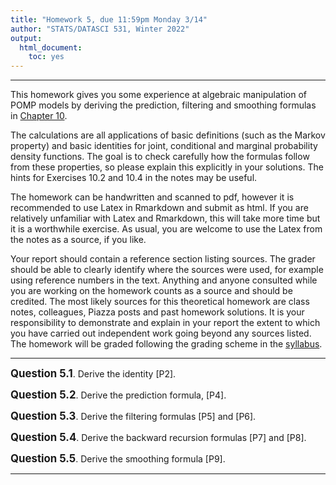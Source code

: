 ```yaml
---
title: "Homework 5, due 11:59pm Monday 3/14"
author: "STATS/DATASCI 531, Winter 2022"
output:
  html_document:
    toc: yes
---
```


\newcommand\prob{\mathbb{P}}
\newcommand\E{\mathbb{E}}
\newcommand\var{\mathrm{Var}}
\newcommand\cov{\mathrm{Cov}}

-----------

This homework gives you some experience at algebraic manipulation of POMP models by deriving the prediction, filtering and smoothing formulas in [Chapter 10](../10/index.html).

The calculations are all applications of basic definitions (such as the Markov property) and basic identities for joint, conditional and marginal probability density functions. 
The goal is to check carefully how the formulas follow from these properties, so please explain this explicitly in your solutions.
The hints for Exercises 10.2 and 10.4 in the notes may be useful.

The homework can be handwritten and scanned to pdf, however it is recommended to use Latex in Rmarkdown and submit as html. If you are relatively unfamiliar with Latex and Rmarkdown, this will take more time but it is a worthwhile exercise. As usual, you are welcome to use the Latex from the notes as a source, if you like.

Your report should contain a reference section listing sources. The grader should be able to clearly identify where the sources were used, for example using reference numbers in the text. Anything and anyone consulted while you are working on the homework counts as a source and should be credited. The most likely sources for this theoretical homework are class notes, colleagues, Piazza posts and past homework solutions. It is your responsibility to demonstrate and explain in your report the extent to which you have carried out independent work going beyond any sources listed. The homework will be graded following the grading scheme in the [syllabus](../syllabus.html).


--------

**<big>Question 5.1</big>**. Derive the identity [P2].


**<big>Question 5.2</big>**. Derive the prediction formula, [P4].


**<big>Question 5.3</big>**. Derive the filtering formulas [P5] and [P6].


**<big>Question 5.4</big>**. Derive the backward recursion formulas [P7] and [P8].

**<big>Question 5.5</big>**. Derive the smoothing formula [P9].


-----------------
